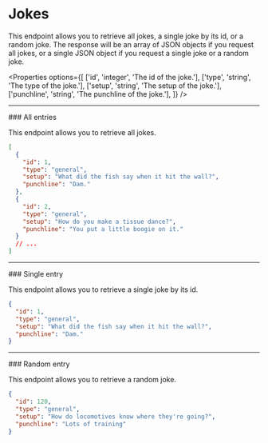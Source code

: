 
# Jokes

This endpoint allows you to retrieve all jokes, a single joke by its id, or a random joke. The response will be an array of JSON objects if you request all jokes, or a single JSON object if you request a single joke or a random joke.

<Properties
  options={[
    ['id', 'integer', 'The id of the joke.'],
    ['type', 'string', 'The type of the joke.'],
    ['setup', 'string', 'The setup of the joke.'],
    ['punchline', 'string', 'The punchline of the joke.'],
  ]}
/>

<Hr />
### All entries

<EndpointDetails path="/jokes" />

This endpoint allows you to retrieve all jokes.

```json filename="Response"
[
  {
    "id": 1,
    "type": "general",
    "setup": "What did the fish say when it hit the wall?",
    "punchline": "Dam."
  },
  {
    "id": 2,
    "type": "general",
    "setup": "How do you make a tissue dance?",
    "punchline": "You put a little boogie on it."
  }
  // ...
]
```

<Hr />
### Single entry

<EndpointDetails path="/jokes/<id>" />

This endpoint allows you to retrieve a single joke by its id.

```json filename="Response"
{
  "id": 1,
  "type": "general",
  "setup": "What did the fish say when it hit the wall?",
  "punchline": "Dam."
}
```

<Hr />
### Random entry

<EndpointDetails path="/jokes/random" />

This endpoint allows you to retrieve a random joke.

```json filename="Response"
{
  "id": 120,
  "type": "general",
  "setup": "How do locomotives know where they're going?",
  "punchline": "Lots of training"
}
```
